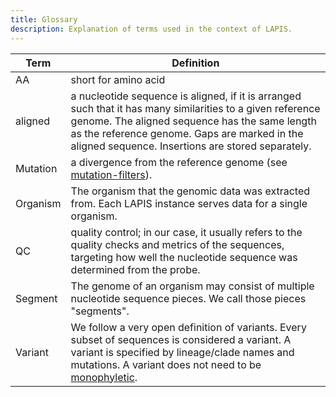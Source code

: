 ```yaml
---
title: Glossary
description: Explanation of terms used in the context of LAPIS.
---
```


| Term     | Definition                                                                                                                                                                                                                                                       |
| -------- | ---------------------------------------------------------------------------------------------------------------------------------------------------------------------------------------------------------------------------------------------------------------- |
| AA       | short for amino acid                                                                                                                                                                                                                                             |
| aligned  | a nucleotide sequence is aligned, if it is arranged such that it has many similarities to a given reference genome. The aligned sequence has the same length as the reference genome. Gaps are marked in the aligned sequence. Insertions are stored separately. |
| Mutation | a divergence from the reference genome (see [mutation-filters](../concepts/mutation-filters)).                                                                                                                                                                   |
| Organism | The organism that the genomic data was extracted from. Each LAPIS instance serves data for a single organism.                                                                                                                                                    |
| QC       | quality control; in our case, it usually refers to the quality checks and metrics of the sequences, targeting how well the nucleotide sequence was determined from the probe.                                                                                    |
| Segment  | The genome of an organism may consist of multiple nucleotide sequence pieces. We call those pieces "segments".                                                                                                                                                   |
| Variant  | We follow a very open definition of variants. Every subset of sequences is considered a variant. A variant is specified by lineage/clade names and mutations. A variant does not need to be [monophyletic](https://en.wikipedia.org/wiki/Monophyly).             |
